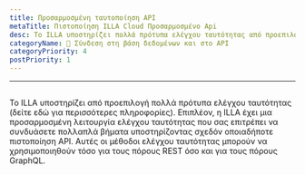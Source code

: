 ```yaml
---
title: Προσαρμοσμένη ταυτοποίηση API
metaTitle: Πιστοποίηση ILLA Cloud Προσαρμοσμένο Api
desc: Το ILLA υποστηρίζει πολλά πρότυπα ελέγχου ταυτότητας από προεπιλογή
categoryName: 📲 Σύνδεση στη βάση δεδομένων και στο API
categoryPriority: 4
postPriority: 1
---
```


* * *

## <Heading hidden>Προσαρμοσμένη πιστοποίηση API</Heading>

Το ILLA υποστηρίζει από προεπιλογή πολλά πρότυπα ελέγχου ταυτότητας (δείτε εδώ για περισσότερες πληροφορίες). 
Επιπλέον, η ILLA έχει μια προσαρμοσμένη λειτουργία ελέγχου ταυτότητας που σας επιτρέπει να συνδυάσετε πολλαπλά βήματα υποστηρίζοντας σχεδόν οποιαδήποτε πιστοποίηση API. 
Αυτές οι μέθοδοι ελέγχου ταυτότητας μπορούν να χρησιμοποιηθούν τόσο για τους πόρους REST όσο και για τους πόρους GraphQL.

